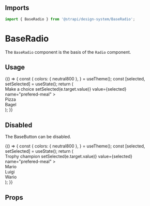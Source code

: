 <!--- Radio.stories.mdx --->


<Meta title="Design System/Technical Components/BaseRadio" component={BaseRadio} />

## Imports

```js
import { BaseRadio } from '@strapi/design-system/BaseRadio';
```

# BaseRadio

The `BaseRadio` component is the basis of the `Radio` component.

## Usage

<Canvas>
  <Story name="base">
    {() => {
      const {
        colors: { neutral800 },
      } = useTheme();
      const [selected, setSelected] = useState();
      return (
        <div>
          <Typography variant="beta" textColor="neutral800" id="trophy-champions">
            Make a choice
          </Typography>
          <RadioGroup
            labelledBy="trophy-champions"
            onChange={(e) => setSelected(e.target.value)}
            value={selected}
            name="prefered-meal"
          >
            <div>
              <label style={{ color: neutral800 }} htmlFor="pizza">
                Pizza
              </label>
              <BaseRadio value="pizza" id="pizza" />
            </div>
            <div>
              <label style={{ color: neutral800 }} htmlFor="bagel">
                Bagel
              </label>
              <BaseRadio value="bagel" id="bagel" />
            </div>
          </RadioGroup>
        </div>
      );
    }}
  </Story>
</Canvas>

## Disabled

The BaseButton can be disabled.

<Canvas>
  <Story name="disabled">
    {() => {
      const {
        colors: { neutral800 },
      } = useTheme();
      const [selected, setSelected] = useState();
      return (
        <div>
          <Typography variant="beta" id="trophy-champions">
            Trophy champion
          </Typography>
          <RadioGroup
            labelledBy="trophy-champions"
            onChange={(e) => setSelected(e.target.value)}
            value={selected}
            name="prefered-meal"
          >
            <div>
              <label style={{ color: neutral800 }} htmlFor="first">
                Mario
              </label>
              <BaseRadio value="first" id="first" />
            </div>
            <div>
              <label style={{ color: neutral800 }} htmlFor="second">
                Luigi
              </label>
              <BaseRadio value="second" id="second" disabled={true} />
            </div>
            <div>
              <label style={{ color: neutral800 }} htmlFor="third">
                Wario
              </label>
              <BaseRadio value="third" id="third" />
            </div>
          </RadioGroup>
        </div>
      );
    }}
  </Story>
</Canvas>

## Props

<ArgsTable of={BaseRadio} />
